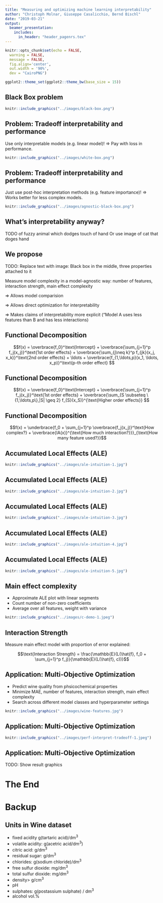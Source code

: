 ```yaml
---
title: "Measuring and optimizing machine learning interpretability"
author: "Christoph Molnar, Giuseppe Casalicchio, Bernd Bischl"
date: "2019-03-21"
output: 
  beamer_presentation:
    includes:
      in_header: "header_pagenrs.tex"
---
```



```r
knitr::opts_chunk$set(echo = FALSE, 
  warning = FALSE,
  message = FALSE, 
  fig.align='center', 
  out.width = '90%',
  dev = "CairoPNG")

ggplot2::theme_set(ggplot2::theme_bw(base_size = 15))
```

## Black Box problem

```r
knitr::include_graphics("../images/black-box.png")
```
## Problem: Tradeoff interpretability and performance
Use only interpretable models (e.g. linear model)! $\Rightarrow$ Pay with loss in performance.

```r
knitr::include_graphics("../images/white-box.png")
```
## Problem: Tradeoff interpretability and performance
Just use post-hoc interpretation methods (e.g. feature importance)! $\Rightarrow$ Works better for less complex models.

```r
knitr::include_graphics("../images/agnostic-black-box.png")
```

## What's interpretability anyway?

TODO of fuzzy animal which dodges touch of hand
Or use image of cat that doges hand

## We propose

TODO: Replace text with image: Black box in the middle, three properties attached to it

Measure model complexity in a model-agnostic way: number of features, interaction strength, main effect complexity

$\Rightarrow$ Allows model comparision

$\Rightarrow$ Allows direct optimization for interpretability

$\Rightarrow$ Makes claims of interpretability more explicit ("Model A uses less features than B and has less interactions)



## Functional Decomposition

$$f(x) = \overbrace{f_0}^\text{Intercept} + \overbrace{\sum_{j=1}^p f_j(x_j)}^\text{1st order effects} + \overbrace{\sum_{j\neq k}^p f_{jk}(x_j, x_k)}^\text{2nd order effects} + \ldots + \overbrace{f_{1,\ldots,p}(x_1, \ldots, x_p)}^\text{p-th order effect}
$$


## Functional Decomposition
$$f(x)  = \overbrace{f_0}^\text{Intercept} + \overbrace{\sum_{j=1}^p f_j(x_j)}^\text{1st order effects} + \overbrace{\sum_{S \subseteq \{1,\ldots,p\},|S| \geq 2} f_{S}(x_S)}^{\text{Higher order effects}}
$$

## Functional Decomposition 

$$f(x)  = \underbrace{f_0 + \sum_{j=1}^p \overbrace{f_j(x_j)}^\text{How complex?} + \overbrace{IA(x)}^{\text{How much interaction?}}}_{\text{How many feature used?}}$$

## Accumulated Local Effects (ALE)

```r
knitr::include_graphics("../images/ale-intuition-1.jpg")
```
## Accumulated Local Effects (ALE)

```r
knitr::include_graphics("../images/ale-intuition-2.jpg")
```

## Accumulated Local Effects (ALE)

```r
knitr::include_graphics("../images/ale-intuition-3.jpg")
```

## Accumulated Local Effects (ALE)

```r
knitr::include_graphics("../images/ale-intuition-4.jpg")
```
## Accumulated Local Effects (ALE)

```r
knitr::include_graphics("../images/ale-intuition-5.jpg")
```


## Main effect complexity

- Approximate ALE plot with linear segments
- Count number of non-zero coefficients
- Average over all features, weight with variance

```r
knitr::include_graphics("../images/c-demo-1.jpeg")
```
## Interaction Strength

Measure main effect model with proportion of error explained:


$$\text{Interaction Strength} =  \frac{\mathbb{E}(L(\hat{f}, f_0 + \sum_{j=1}^p f_j)}{\mathbb{E}(L(\hat{f}, c))}$$

## Application: Multi-Objective Optimization

- Predict wine quality from phsicochemical properties
- Minimize MAE, number of features, interaction strength, main effect complexity
- Search across different model classes and hyperparameter settings  

```r
knitr::include_graphics("../images/wine-features.jpg")
```


## Application: Multi-Objective Optimization

```r
knitr::include_graphics("../images/perf-interpret-tradeoff-1.jpeg")
```


## Application: Multi-Objective Optimization

TODO: Show result graphics

# The End

# Backup

## Units in Wine dataset

- fixed acidity g(tartaric acid)/dm^3^
- volatile acidity: g(acetric acid/dm^3^)
- citric acid: g/dm^3^
- residual sugar: g/dm^3^
- chlorides: g(sodium chloride)/dm^3^
- free sulfur dioxide: mg/dm^3^
- total sulfur dioxide: mg/dm^3^
- density> g/cm^3^
- pH
- sulphates: g(postassium sulphate) / dm^3^
- alcohol vol.%

